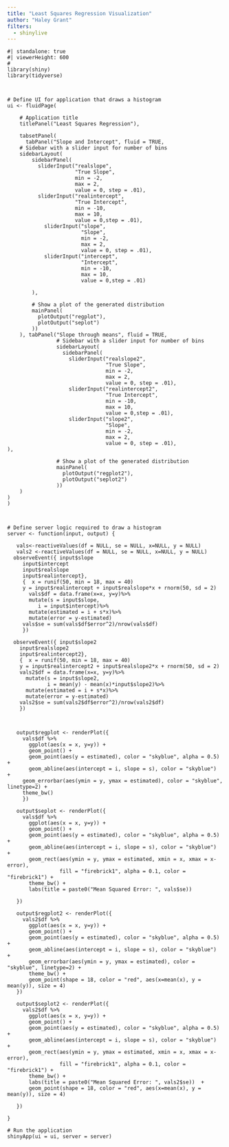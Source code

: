 ```yaml
---
title: "Least Squares Regression Visualization"
author: "Haley Grant"
filters: 
  - shinylive
---
```



```shinylive-r
#| standalone: true
#| viewerHeight: 600
#
library(shiny)
library(tidyverse)



# Define UI for application that draws a histogram
ui <- fluidPage(

    # Application title
    titlePanel("Least Squares Regression"),

    tabsetPanel(
      tabPanel("Slope and Intercept", fluid = TRUE,
    # Sidebar with a slider input for number of bins 
    sidebarLayout(
        sidebarPanel(
          sliderInput("realslope",
                      "True Slope",
                      min = -2,
                      max = 2,
                      value = 0, step = .01),
          sliderInput("realintercept",
                      "True Intercept",
                      min = -10,
                      max = 10,
                      value = 0,step = .01),
            sliderInput("slope",
                        "Slope",
                        min = -2,
                        max = 2,
                        value = 0, step = .01),
            sliderInput("intercept",
                        "Intercept",
                        min = -10,
                        max = 10,
                        value = 0,step = .01)
            
        ),

        # Show a plot of the generated distribution
        mainPanel(
          plotOutput("regplot"),
          plotOutput("seplot")
        ))
    ), tabPanel("Slope through means", fluid = TRUE,
                # Sidebar with a slider input for number of bins 
                sidebarLayout(
                  sidebarPanel(
                    sliderInput("realslope2",
                                "True Slope",
                                min = -2,
                                max = 2,
                                value = 0, step = .01),
                    sliderInput("realintercept2",
                                "True Intercept",
                                min = -10,
                                max = 10,
                                value = 0,step = .01),
                    sliderInput("slope2",
                                "Slope",
                                min = -2,
                                max = 2,
                                value = 0, step = .01),
),
                
                # Show a plot of the generated distribution
                mainPanel(
                  plotOutput("regplot2"),
                  plotOutput("seplot2")
                ))
    )
)
)



# Define server logic required to draw a histogram
server <- function(input, output) {

   vals<-reactiveValues(df = NULL, se = NULL, x=NULL, y = NULL)
   vals2 <-reactiveValues(df = NULL, se = NULL, x=NULL, y = NULL)
  observeEvent({ input$slope
     input$intercept
     input$realslope
     input$realintercept},
     {  x = runif(50, min = 18, max = 40)
     y = input$realintercept + input$realslope*x + rnorm(50, sd = 2)
       vals$df = data.frame(x=x, y=y)%>% 
       mutate(s = input$slope,
          i = input$intercept)%>%
       mutate(estimated = i + s*x)%>%
       mutate(error = y-estimated)
     vals$se = sum(vals$df$error^2)/nrow(vals$df)
     })
   
  observeEvent({ input$slope2
    input$realslope2
    input$realintercept2},
    {  x = runif(50, min = 18, max = 40)
    y = input$realintercept2 + input$realslope2*x + rnorm(50, sd = 2)
    vals2$df = data.frame(x=x, y=y)%>% 
      mutate(s = input$slope2,
             i = mean(y) - mean(x)*input$slope2)%>%
      mutate(estimated = i + s*x)%>%
      mutate(error = y-estimated)
    vals2$se = sum(vals2$df$error^2)/nrow(vals2$df)
    })
  
  
   
   output$regplot <- renderPlot({
     vals$df %>%
       ggplot(aes(x = x, y=y)) + 
       geom_point() +
       geom_point(aes(y = estimated), color = "skyblue", alpha = 0.5) +
       geom_abline(aes(intercept = i, slope = s), color = "skyblue")  +
     geom_errorbar(aes(ymin = y, ymax = estimated), color = "skyblue", linetype=2) + 
     theme_bw()
     })
   
   output$seplot <- renderPlot({
     vals$df %>%
       ggplot(aes(x = x, y=y)) + 
       geom_point() +
       geom_point(aes(y = estimated), color = "skyblue", alpha = 0.5) +
       geom_abline(aes(intercept = i, slope = s), color = "skyblue")  +
       geom_rect(aes(ymin = y, ymax = estimated, xmin = x, xmax = x-error), 
                 fill = "firebrick1", alpha = 0.1, color = "firebrick1") + 
       theme_bw() + 
       labs(title = paste0("Mean Squared Error: ", vals$se)) 

   })
   
   output$regplot2 <- renderPlot({
     vals2$df %>%
       ggplot(aes(x = x, y=y)) + 
       geom_point() +
       geom_point(aes(y = estimated), color = "skyblue", alpha = 0.5) +
       geom_abline(aes(intercept = i, slope = s), color = "skyblue")  +
       geom_errorbar(aes(ymin = y, ymax = estimated), color = "skyblue", linetype=2) + 
       theme_bw() + 
       geom_point(shape = 18, color = "red", aes(x=mean(x), y = mean(y)), size = 4) 
   })
   
   output$seplot2 <- renderPlot({
     vals2$df %>%
       ggplot(aes(x = x, y=y)) + 
       geom_point() +
       geom_point(aes(y = estimated), color = "skyblue", alpha = 0.5) +
       geom_abline(aes(intercept = i, slope = s), color = "skyblue")  +
       geom_rect(aes(ymin = y, ymax = estimated, xmin = x, xmax = x-error), 
                 fill = "firebrick1", alpha = 0.1, color = "firebrick1") + 
       theme_bw() + 
       labs(title = paste0("Mean Squared Error: ", vals2$se))  + 
       geom_point(shape = 18, color = "red", aes(x=mean(x), y = mean(y)), size = 4)
     
   })

}

# Run the application 
shinyApp(ui = ui, server = server)


```
